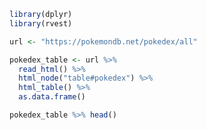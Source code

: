 ```r
library(dplyr)
library(rvest)

url <- "https://pokemondb.net/pokedex/all"

pokedex_table <- url %>%
  read_html() %>%
  html_node("table#pokedex") %>%
  html_table() %>%
  as.data.frame()

pokedex_table %>% head()
```